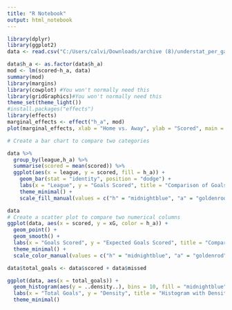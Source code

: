 ---
title: "R Notebook"
output: html_notebook
---

```{r}
library(dplyr)
library(ggplot2)
data <- read.csv("C:/Users/calvi/Downloads/archive (8)/understat_per_game.csv")

```

```{r}
data$h_a <- as.factor(data$h_a)
mod <- lm(scored~h_a, data)
summary(mod)
library(margins)
library(cowplot) #You won't normally need this
library(gridGraphics)#You won't normally need this
theme_set(theme_light())
#install.packages("effects")
library(effects)
marginal_effects <- effect("h_a", mod)
plot(marginal_effects, xlab = "Home vs. Away", ylab = "Scored", main = "Home vs. Away Effects")

```


```{r}
# Create a bar chart to compare two categories

data %>%
  group_by(league,h_a) %>%
  summarise(scored = mean(scored)) %>%
  ggplot(aes(x = league, y = scored, fill = h_a)) +
    geom_bar(stat = "identity", position = "dodge") +
    labs(x = "League", y = "Goals Scored", title = "Comparison of Goals between Leagues, H vs. A", fill = "Home vs. Away") +
    theme_minimal() +
    scale_fill_manual(values = c("h" = "midnightblue", "a" = "goldenrod"))

```

```{r}
data
# Create a scatter plot to compare two numerical columns
ggplot(data, aes(x = scored, y = xG, color = h_a)) +
  geom_point() +
  geom_smooth() +
  labs(x = "Goals Scored", y = "Expected Goals Scored", title = "Comparison of Goals Scored vs. Expected Goals Scored", color = "Home/Away") +
  theme_minimal() +
  scale_color_manual(values = c("h" = "midnightblue", "a" = "goldenrod"))
```

```{r}
data$total_goals <- data$scored + data$missed

ggplot(data, aes(x = total_goals)) +
  geom_histogram(aes(y = ..density..), bins = 10, fill = "midnightblue", color = "black", alpha = 0.6) +
  labs(x = "Total Goals", y = "Density", title = "Histogram with Density of Total Goals Scored") +
  theme_minimal()
```


















